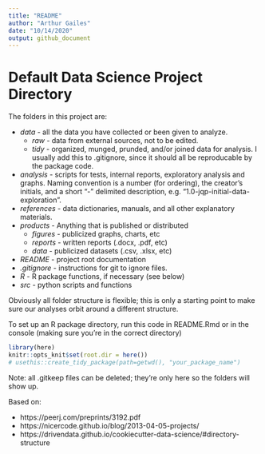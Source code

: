 ```yaml
---
title: "README"
author: "Arthur Gailes"
date: "10/14/2020"
output: github_document
---
```


# Default Data Science Project Directory

The folders in this project are:

* _data_ - all the data you have collected or been given to analyze.
  + _raw_ - data from external sources, not to be edited.
  + _tidy_ - organized, munged, prunded, and/or joined data for analysis. I usually add this to .gitignore, since it should all be reproducable by the package code.
* _analysis_ - scripts for tests, internal reports, exploratory analysis and graphs. Naming convention is a number (for ordering), the creator's initials, and a short "-" delimited description, e.g. "1.0-jqp-initial-data-exploration". 
* _references_ - data dictionaries, manuals, and all other explanatory materials.
* _products_ - Anything that is published or distributed
  + _figures_ - publicized graphs, charts, etc
  + _reports_ - written reports (.docx, .pdf, etc)
  + _data_ - publicized datasets (.csv, .xlsx, etc)
* _README_ - project root documentation
* _.gitignore_ - instructions for git to ignore files. 
* _R_ - R package functions, if necessary (see below)
* _src_ - python scripts and functions

Obviously all folder structure is flexible; this is only a starting point to make sure our analyses orbit around a different structure.

To set up an R package directory, run this code in README.Rmd or in the console (making sure you're in the correct directory)
```r
library(here)
knitr::opts_knit$set(root.dir = here())
# usethis::create_tidy_package(path=getwd(), "your_package_name")
```

Note: all .gitkeep files can be deleted; they're only here so the folders will show up.

Based on:

* https://peerj.com/preprints/3192.pdf
* https://nicercode.github.io/blog/2013-04-05-projects/
* https://drivendata.github.io/cookiecutter-data-science/#directory-structure